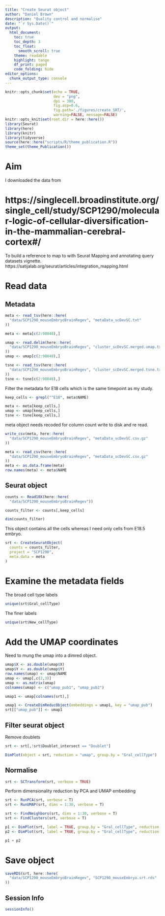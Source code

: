 ```yaml
---
title: "Create Seurat object"
author: "Daniel Brown"
description: "Quality control and normalise"
date: "`r Sys.Date()`"
output:
  html_document:
    toc: true
    toc_depth: 3
    toc_float:
      smooth_scroll: true
    theme: readable
    highlight: tango 
    df_print: paged
    code_folding: hide
editor_options: 
  chunk_output_type: console
---
```


```r
knitr::opts_chunk$set(echo = TRUE,
                      dev = "png",
                      dpi = 300,
                      fig.asp=0.6, 
                      fig.path='./figures/create_SRT/',
                      warning=FALSE, message=FALSE)
knitr::opts_knit$set(root.dir = here::here())
library(Seurat)
library(here)
library(knitr)
library(tidyverse)
source(here::here("scripts/R/theme_publication.R"))
theme_set(theme_Publication())
```

# Aim

I downloaded the data from 

# https://singlecell.broadinstitute.org/single_cell/study/SCP1290/molecular-logic-of-cellular-diversification-in-the-mammalian-cerebral-cortex#/

To build a reference to map to with Seurat Mapping and annotating query datasets vignette.
https://satijalab.org/seurat/articles/integration_mapping.html

# Read data

## Metadata

```r
meta <- read_tsv(here::here(
  "data/SCP1290_mouseEmbryoBrainRegev", "metaData_scDevSC.txt"
))

meta <- meta[c(2:98048),]

umap <- read.delim(here::here(
  "data/SCP1290_mouseEmbryoBrainRegev", "cluster_scDevSC.merged.umap.txt"
))
umap <- umap[c(2:98048),]

tsne <- read_tsv(here::here(
  "data/SCP1290_mouseEmbryoBrainRegev", "cluster_scDevSC.merged.tsne.txt"
))
tsne <- tsne[c(2:98048),]
```

Filter the metadata for E18 cells which is the same timepoint as my study.

```r
keep_cells <- grepl("^E18", meta$NAME)

meta <- meta[keep_cells,]
umap <- umap[keep_cells,]
tsne <- tsne[keep_cells,]
```

meta object needs recoded for column count write to disk and re read.

```r
write_csv(meta, here::here(
  "data/SCP1290_mouseEmbryoBrainRegev", "metaData_scDevSC.csv.gz"
))

meta <- read_csv(here::here(
  "data/SCP1290_mouseEmbryoBrainRegev", "metaData_scDevSC.csv.gz"
))
meta <- as.data.frame(meta)
row.names(meta) <- meta$NAME
```


## Seurat object

```r
counts <- Read10X(here::here(
  "data/SCP1290_mouseEmbryoBrainRegev"))

counts_filter <- counts[,keep_cells]

dim(counts_filter)
```

This object contains all the cells whereas I need only cells from E18.5 embryo.

```r
srt <- CreateSeuratObject(
  counts = counts_filter, 
  project = "SCP1290",
  meta.data = meta
)
```

# Examine the metadata fields

The broad cell type labels

```r
unique(srt$Gral_cellType)
```

The finer labels

```r
unique(srt$New_cellType)
```

# Add the UMAP coordinates

Need to mung the umap into a dimred object.

```r
umap$X <- as.double(umap$X)
umap$Y <- as.double(umap$Y)
row.names(umap) <- umap$NAME
umap <- umap[,c(2,3)]
umap <- as.matrix(umap)
colnames(umap) <- c("umap_pub1", "umap_pub2")

umap1 <- umap[colnames(srt),]

umap1 <- CreateDimReducObject(embeddings = umap1, key = "umap_pub")
srt[["umap_pub"]] <- umap1
```

## Filter seurat object

Remove doublets

```r
srt <- srt[,!srt$Doublet_intersect == "Doublet"]

DimPlot(object = srt, reduction = "umap", group.by = "Gral_cellType")
```

## Normalise

```r
srt <- SCTransform(srt, verbose = TRUE)
```

Perform dimensionality reduction by PCA and UMAP embedding

```r
srt <- RunPCA(srt, verbose = T)
srt <- RunUMAP(srt, dims = 1:30, verbose = T)

srt <- FindNeighbors(srt, dims = 1:30, verbose = T)
srt <- FindClusters(srt, verbose = T)

p1 <- DimPlot(srt, label = TRUE, group.by = "Gral_cellType", reduction = "umap") + NoLegend()
p2 <- DimPlot(srt, label = TRUE, group.by = "Gral_cellType", reduction = "umap_pub") + NoLegend()

p1 + p2
```

# Save object

```r
saveRDS(srt, here::here(
  "data/SCP1290_mouseEmbryoBrainRegev", "SCP1290_mouseEmbryo.srt.rds"
))
```


## Session Info

```r
sessionInfo()
```
